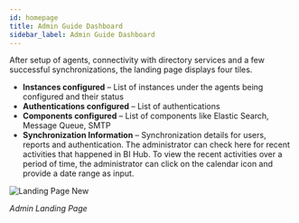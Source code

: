 ```yaml
---
id: homepage
title: Admin Guide Dashboard
sidebar_label: Admin Guide Dashboard
---
```



After setup of agents, connectivity with directory services and a few successful synchronizations, the landing page displays four tiles.

- **Instances configured** – List of instances under the agents being configured and their status
- **Authentications configured** – List of authentications 
- **Components configured** – List of components like Elastic Search, Message Queue, SMTP
- **Synchronization Information** – Synchronization details for users, reports and authentication. The administrator can check here for recent activities that happened in BI Hub. To view the recent activities over a period of time, the administrator can click on the calendar icon and provide a date range as input.

<div style={{textAlign: 'center'}}>
  <Zoom>
<img alt="Landing Page New" src={useBaseUrl('/doc-images/admin-guide/admin-landing-page.png')}/>
  </Zoom>
</div>

*Admin Landing Page*
